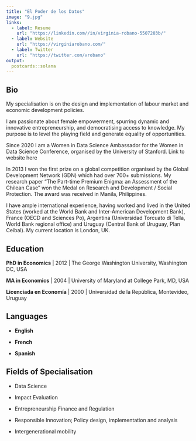 ---
title: "El Poder de los Datos"
image: "9.jpg"
links:
  - label: Resume
    url: "https://linkedin.com//in/virginia-robano-5507203b/"
  - label: Website
    url: "https://virginiarobano.com/"
  - label: Twitter
    url: "https://twitter.com/vrobano"
output:
  postcards::solana
---
 
## Bio

My specialisation is on the design and implementation of labour market and economic development policies.

I am passionate about female empowerment, spurring dynamic and innovative entrepreneurship, and democratising access to knowledge. My purpose is to level the playing field and generate equality of opportunities.

Since 2020 I am a Women in Data Science Ambassador for the Women in Data Science Conference, organised by the University of Stanford. Link to website here

In 2013 I won the first prize on a global competition organised by the Global Development Network (GDN) which had over 700+ submissions. My research paper "The Part-time Premium Enigma: an Assessment of the Chilean Case" won the Medal on Research and Development / Social Protection. The award was received in Manila, Philippines.

I have ample international experience, having worked and lived in the United States (worked at the World Bank and Inter-American Development Bank), France (OECD and Sciences Po), Argentina (Universidad Torcuato di Tella, World Bank regional office) and Uruguay (Central Bank of Uruguay, Plan Ceibal). My current location is London, UK.

## Education

**PhD in Economics** | 2012 | The George Washington University, Washington DC, USA

**MA in Economics** | 2004 | University of Maryland at College Park, MD, USA

**Licenciada en Economía** | 2000 | Universidad de la República, Montevideo, Uruguay

## Languages

* **English**

* **French**

* **Spanish**

## Fields of Specialisation

* Data Science 

* Impact Evaluation

* Entrepreneurship Finance and Regulation

* Responsible Innovation; Policy design, implementation and analysis

* Intergenerational mobility

